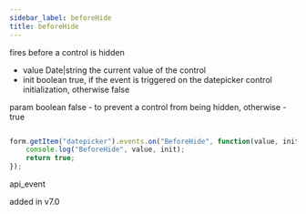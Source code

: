 ```yaml
---
sidebar_label: beforeHide
title: beforeHide
---
```



          


<Short>
 fires before a control is hidden
 


</Short>



- value     Date|string     the current value of the control
- init      boolean     true, if the event is triggered on the datepicker control initialization, otherwise false


param   boolean     false - to prevent a control from being hidden, otherwise - true


~~~js

form.getItem("datepicker").events.on("BeforeHide", function(value, init) {
    console.log("BeforeHide", value, init);
    return true;
});


~~~
 api_event

<Descr>



</Descr>


 added in v7.0

